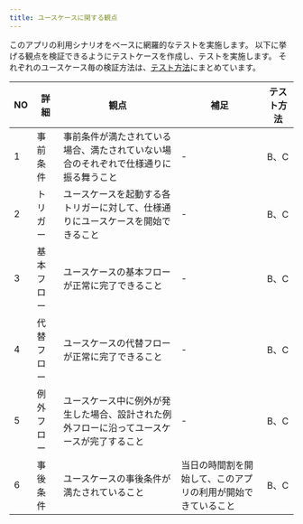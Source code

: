 ```yaml
---
title: ユースケースに関する観点
---
```


このアプリの利用シナリオをベースに網羅的なテストを実施します。
以下に挙げる観点を検証できるようにテストケースを作成し、テストを実施します。
それぞれのユースケース毎の検証方法は、[テスト方法](../functional-testing.mdx#テスト方法)にまとめています。

| NO | 詳細 | 観点 | 補足 | テスト方法 |
| --- | --- | --- | --- | --- |
| 1 | 事前条件 | 事前条件が満たされている場合、満たされていない場合のそれぞれで仕様通りに振る舞うこと | - | B、C |
| 2 | トリガー | ユースケースを起動する各トリガーに対して、仕様通りにユースケースを開始できること | - | B、C |
| 3 | 基本フロー | ユースケースの基本フローが正常に完了できること | - | B、C |
| 4 | 代替フロー | ユースケースの代替フローが正常に完了できること | - | B、C |
| 5 | 例外フロー | ユースケース中に例外が発生した場合、設計された例外フローに沿ってユースケースが完了すること | - | B、C |
| 6 | 事後条件 | ユースケースの事後条件が満たされていること | 当日の時間割を開始して、このアプリの利用が開始できていること | B、C |

